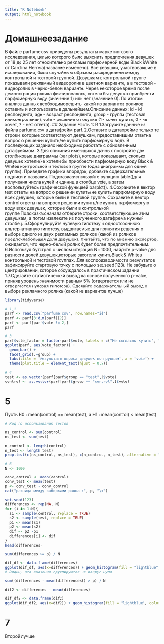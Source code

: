 ```yaml
---
title: "R Notebook"
output: html_notebook
---
```


# Домашнеезадание
В файле parfume.csv приведены результаты маркетингового исследования, целью которого было выяснить предпочтения девушек от 18 до 25 лет относительно рекламы парфюмерной воды Black &White от Carolina Herrera(название изменено). Все девушки, участвовавшие в исследовании, были случайным образом распределены между контрольной и тестовой группой. Девушкам в контрольной группе показывали рекламный видеоролик в цветном варианте, а в тестовой - видеоролик в черно-белом варианте. Через некоторое время после демонстрации ролика фиксировалось, хотела бы девушка приобрести парфюмерную воду (значение 1) или нет (значение 0). По итогам анализа данных необходиморешить, какой из вариантов роликов оставить и использовать в дальнейшем.Описание данных:
id -  id респондента,
age - возраст респондента,
group - группа (тестовая иликонтрольная),
vote - решение о покупке (1 - хочет купить, 0 - не хочет, 2 - нет ответа).
## Задание Часть 1: R
1.Загрузите данные из файла parfume.csv в датафрейм parf.
2.Оставьте в датафрейме только те строки, которые соответствуют девушкам, предоставившим ответна вопрос о решении купить/не купить парфюмерную воду. В последующих заданиях необходимо работать с обновленным датафреймом.
3.Для описания имеющихся данных постройте две столбиковые диаграммы (bar plots), которые показывают, сколько девушек хотели/не хотели бы приобрести парфюмерную воду Black & Whiteв контрольной и тестовой группе (одна диаграмма для одной группы). Приведите графики впорядок, добавьте содержательные подписи и названия.
Подсказка:используйте функцию table()для получения числа нулей и единиц в столбце vote, а затем воспользуйтесь графической функцией barplot().
4.Сохраните в вектор test ответы на вопрос о решении купить/не купить парфюмерную воду всех девушек, которые были в тестовой группе. Сохраните в вектор control ответы на вопросо решении купить/не купить парфюмерную воду всех девушек, которые были в контрольной группе.Подсказка:сначала отберите строки, соответствующие этим девушкам, а потом извлеките из полученного датафрема нужный столбец.
5.Сформулируйте нулевую гипотезу и одностороннюю альтернативную гипотезу, выдвигаемые для принятия решения о выборе одного из двух рекламных роликов (какой из роликов предпочлабольшая доля девушек). Считайте, что по мнению экспертов, ожидается, что черно-белый ролик будет более предпочтительным.
6.Используя бутстрэп с числом итераций N= 1000, найдите p-value для разности долей девушек,которые захотели купитьBlack & Whiteв контрольной и тестовой группах. Для воспроизводимости результатов зафиксируйте стартовую точку с помощью set.seed(123). Не забудьте о центрировании, которое обсуждалось в практическом задании 
1.7.Сделайте статистический вывод на основе полученного p-value, приняв уровень значимости равным 5% (отвергается или не отвергается нулевая гипотеза). Сделайте содержательный вывод о выборе рекламного ролика (какой из вариантов лучше)
```r
library(tidyverse)
```

```r
# 1,2
parf <- read.csv("parfume.csv", row.names="id")
parf <- parf[3:dim(parf)[2]]
parf <- parf[parf$vote != 2,]
parf
```
```r
# 3
parf$vote_factor = factor(parf$vote, labels = c("Не согласны купить", "Согласны купить"))
ggplot(parf, aes(vote_factor)) +
  geom_bar() +
  facet_grid(.~group) +
  labs(title = "Результаты опроса девушек по группам", x = "vote") +
  theme(plot.title = element_text(hjust = 0.5))
```

```r
# 4
test <- as.vector(parf[parf$group == "test",]$vote)
control <- as.vector(parf[parf$group == "control",]$vote)
```
# 5 
Пусть H0 : mean(control) == mean(test), а H1 : mean(control) < mean(test)
```r
# Код по использованию тестов

ns_control <- sum(control)
ns_test <- sum(test)

n_control <- length(control)
n_test <- length(test)
prop.test(c(ns_control, ns_test), c(n_control, n_test), alternative = "less")
```
```r
# 6
N <- 1000

conv_control <- mean(control)
conv_test <- mean(test)
p <- conv_test - conv_control
cat("разница между выборками равна :", p, "\n")

set.seed(123)
differences <- rep(NA, N)
for (i in 1:N){
  s1 <- sample(control, replace = TRUE)
  s2 <- sample(test, replace = TRUE)
  p1 <- mean(s1)
  p2 <- mean(s2)
  dif <- p2 -p1
  differences[i] <- dif
}
head(differences)
```

```r
sum(differences >= p) / N
```
```r
dif_df <- data.frame(differences)
ggplot(dif_df, aes(x=differences)) + geom_histogram(fill = "lightblue", color="navy") + geom_vline(xintercept = p, color = "red", lty=2)
# Видим, что значения группируются не вокруг нуля
```
```r
sum((differences - mean(differences)) > p) / N
```

```r
dif2 <- differences - mean(differences)
```

```r
dif_df2 <- data.frame(dif2)
ggplot(dif_df2, aes(x=dif2)) + geom_histogram(fill = "lightblue", color="navy") + geom_vline(xintercept = p, color = "red", lty=2)
```

# 7
Второй лучше